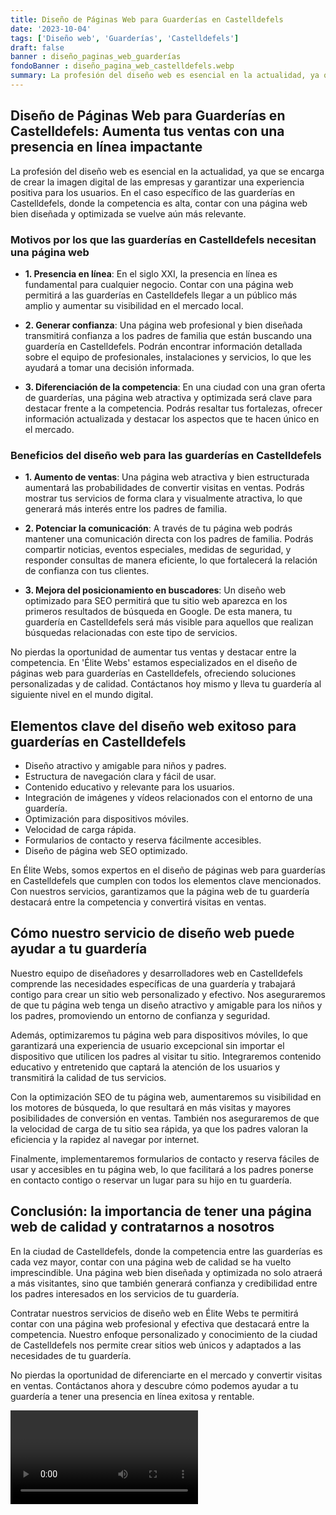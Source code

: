 ```yaml
---
title: Diseño de Páginas Web para Guarderías en Castelldefels
date: '2023-10-04'
tags: ['Diseño web', 'Guarderías', 'Castelldefels']
draft: false
banner : diseño_paginas_web_guarderías
fondoBanner : diseño_pagina_web_castelldefels.webp
summary: La profesión del diseño web es esencial en la actualidad, ya que se encarga de crear la imagen digital de las empresas y garantizar una experiencia positiva para los usuarios. En el caso específico de las guarderías en Castelldefels, donde la competencia es alta, contar con una página web bien diseñada y optimizada se vuelve aún más relevante.
---
```


## Diseño de Páginas Web para Guarderías en Castelldefels: Aumenta tus ventas con una presencia en línea impactante

La profesión del diseño web es esencial en la actualidad, ya que se encarga de crear la imagen digital de las empresas y garantizar una experiencia positiva para los usuarios. En el caso específico de las guarderías en Castelldefels, donde la competencia es alta, contar con una página web bien diseñada y optimizada se vuelve aún más relevante.

### Motivos por los que las guarderías en Castelldefels necesitan una página web

- **1. Presencia en línea**: En el siglo XXI, la presencia en línea es fundamental para cualquier negocio. Contar con una página web permitirá a las guarderías en Castelldefels llegar a un público más amplio y aumentar su visibilidad en el mercado local.

- **2. Generar confianza**: Una página web profesional y bien diseñada transmitirá confianza a los padres de familia que están buscando una guardería en Castelldefels. Podrán encontrar información detallada sobre el equipo de profesionales, instalaciones y servicios, lo que les ayudará a tomar una decisión informada.

- **3. Diferenciación de la competencia**: En una ciudad con una gran oferta de guarderías, una página web atractiva y optimizada será clave para destacar frente a la competencia. Podrás resaltar tus fortalezas, ofrecer información actualizada y destacar los aspectos que te hacen único en el mercado.

### Beneficios del diseño web para las guarderías en Castelldefels

- **1. Aumento de ventas**: Una página web atractiva y bien estructurada aumentará las probabilidades de convertir visitas en ventas. Podrás mostrar tus servicios de forma clara y visualmente atractiva, lo que generará más interés entre los padres de familia.

- **2. Potenciar la comunicación**: A través de tu página web podrás mantener una comunicación directa con los padres de familia. Podrás compartir noticias, eventos especiales, medidas de seguridad, y responder consultas de manera eficiente, lo que fortalecerá la relación de confianza con tus clientes.

- **3. Mejora del posicionamiento en buscadores**: Un diseño web optimizado para SEO permitirá que tu sitio web aparezca en los primeros resultados de búsqueda en Google. De esta manera, tu guardería en Castelldefels será más visible para aquellos que realizan búsquedas relacionadas con este tipo de servicios.

No pierdas la oportunidad de aumentar tus ventas y destacar entre la competencia. En 'Élite Webs' estamos especializados en el diseño de páginas web para guarderías en Castelldefels, ofreciendo soluciones personalizadas y de calidad. Contáctanos hoy mismo y lleva tu guardería al siguiente nivel en el mundo digital.

<GifSeo />

<Cta />

## Elementos clave del diseño web exitoso para guarderías en Castelldefels

- Diseño atractivo y amigable para niños y padres.
- Estructura de navegación clara y fácil de usar.
- Contenido educativo y relevante para los usuarios.
- Integración de imágenes y vídeos relacionados con el entorno de una guardería.
- Optimización para dispositivos móviles.
- Velocidad de carga rápida.
- Formularios de contacto y reserva fácilmente accesibles.
- Diseño de página web SEO optimizado.

En Élite Webs, somos expertos en el diseño de páginas web para guarderías en Castelldefels que cumplen con todos los elementos clave mencionados. Con nuestros servicios, garantizamos que la página web de tu guardería destacará entre la competencia y convertirá visitas en ventas.

## Cómo nuestro servicio de diseño web puede ayudar a tu guardería

Nuestro equipo de diseñadores y desarrolladores web en Castelldefels comprende las necesidades específicas de una guardería y trabajará contigo para crear un sitio web personalizado y efectivo. Nos aseguraremos de que tu página web tenga un diseño atractivo y amigable para los niños y los padres, promoviendo un entorno de confianza y seguridad.

Además, optimizaremos tu página web para dispositivos móviles, lo que garantizará una experiencia de usuario excepcional sin importar el dispositivo que utilicen los padres al visitar tu sitio. Integraremos contenido educativo y entretenido que captará la atención de los usuarios y transmitirá la calidad de tus servicios.

Con la optimización SEO de tu página web, aumentaremos su visibilidad en los motores de búsqueda, lo que resultará en más visitas y mayores posibilidades de conversión en ventas. También nos aseguraremos de que la velocidad de carga de tu sitio sea rápida, ya que los padres valoran la eficiencia y la rapidez al navegar por internet.

Finalmente, implementaremos formularios de contacto y reserva fáciles de usar y accesibles en tu página web, lo que facilitará a los padres ponerse en contacto contigo o reservar un lugar para su hijo en tu guardería.

## Conclusión: la importancia de tener una página web de calidad y contratarnos a nosotros

En la ciudad de Castelldefels, donde la competencia entre las guarderías es cada vez mayor, contar con una página web de calidad se ha vuelto imprescindible. Una página web bien diseñada y optimizada no solo atraerá a más visitantes, sino que también generará confianza y credibilidad entre los padres interesados en los servicios de tu guardería.

Contratar nuestros servicios de diseño web en Élite Webs te permitirá contar con una página web profesional y efectiva que destacará entre la competencia. Nuestro enfoque personalizado y conocimiento de la ciudad de Castelldefels nos permite crear sitios web únicos y adaptados a las necesidades de tu guardería.

No pierdas la oportunidad de diferenciarte en el mercado y convertir visitas en ventas. Contáctanos ahora y descubre cómo podemos ayudar a tu guardería a tener una presencia en línea exitosa y rentable.

<Video />

<CtaBot job='Guarderías' city='Castelldefels'/>

<Gmaps query='Castelldefels+españa+maps' />